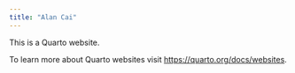```yaml
---
title: "Alan Cai"
---
```


This is a Quarto website.

To learn more about Quarto websites visit <https://quarto.org/docs/websites>.

```r

```
